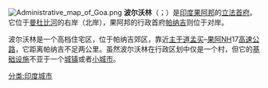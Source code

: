 {{expand|time=2014-12-21T22:27:29+00:00}}
{{unreferenced|time=2014-12-21T22:27:29+00:00}}
{{Infobox settlement
| name                    = 波尔沃林
| native_name             = पर्वरी<br>Porvorim
| native_name_lang        = knn
| other_name              = 
| nickname                = 
| settlement_type         = 城镇
| image_skyline           = 
| image_alt               = 
| image_caption           = 
| latd                    = 15.493
| latm                    = 
| lats                    = 
| latNS                   = N
| longd                   = 73.818
| longm                   = 
| longs                   = 
| longEW                  = E
| coordinates_display     = inline,title
| subdivision_type        = 国家
| subdivision_name        = {{flag|印度}}
| subdivision_type1       = [[印度行政区划|邦]]
| subdivision_name1       = [[果阿邦|果阿邦]]
| established_title       = <!-- Established -->
| established_date        = 
| founder                 = 
| named_for               = 
| government_type         = 
| governing_body          = 
| unit_pref               = Metric
| area_footnotes          = 
| area_rank               = 
| area_total_km2          = 8.12
| elevation_footnotes     = 
| elevation_m             = 
| population_total        = 59066
| population_as_of        = 
| population_rank         = 
| population_density_km2  = 7274
| population_demonym      = 
| population_footnotes    = 
| demographics_type1      = 语言
| demographics1_title1    = 官方
| demographics1_info1     = [[孔卡尼语|孔卡尼语]]
| timezone1               = [[印度标准时间|印度标准时间]]
| utc_offset1             = +5:30
| postal_code_type        = <!-- [[Postal_Index_Number|PIN]] -->
| postal_code             = 
| area_code_type          = 电话区号
| area_code               = 0832
| registration_plate      = 
| website                 = 
| footnotes               = 果阿邦的立法首府
}}
[[Image:Administrative_map_of_Goa.png|thumb]]
'''波尔沃林'''（{{lang-hi|पर्वरी}}；{{lang-en|Porvorim}}）是[[印度|印度]][[果阿邦|果阿邦]]的[[立法|立法]][[首府|首府]]。它位于[[曼杜比河|曼杜比河]]的右岸（北岸），果阿邦的行政首府[[帕纳吉|帕纳吉]]则位于对岸。

波尔沃林是一个高档住宅区，位于帕纳吉郊区，靠近[[主干道|主干道]][[孟买|孟买]]–[[果阿|果阿]]NH17[[高速公路|高速公路]]，它距离帕纳吉不足两公里。虽然波尔沃林在行政区划中仅是一个村，但它的[[基础设施|基础设施]]不亚于一个[[城镇|城镇]]或者[[小城市|小城市]]。

{{DEFAULTSORT: Porvorim}}
[[分类:印度城市|分类:印度城市]]